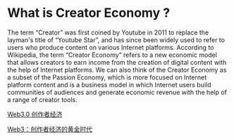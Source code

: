 # What is Creator Economy ?

The term “Creator” was first coined by Youtube in 2011 to replace the layman's title of “Youtube Star”, and has since been widely used to refer to users who produce content on various Internet platforms. According to Wikipedia, the term “Creator Economy” refers to a new economic model that allows creators to earn income from the creation of digital content with the help of Internet platforms. We can also think of the Creator Economy as a subset of the Passion Economy, which is more focused on Internet platform content and is a business model in which Internet users build communities of audiences and generate economic revenue with the help of a range of creator tools.

[Web3.0 创作者经济](https://foresightnews.pro/article/detail/23506)

[Web3：创作者经济的黄金时代](https://xie.infoq.cn/article/30c7d5206b98e4ec3edfd434c)
